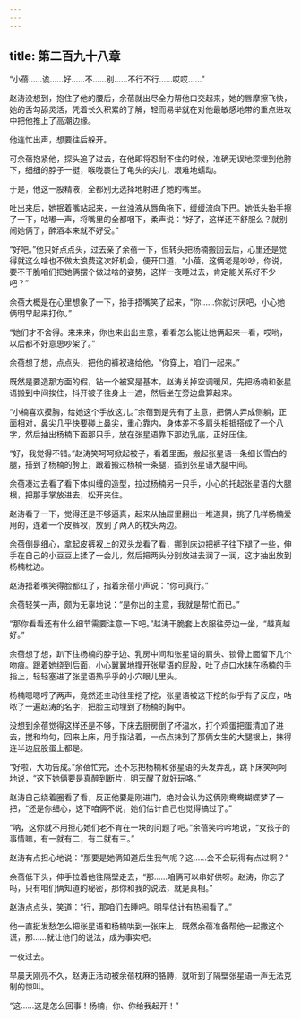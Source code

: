 ```yaml
---
---
---
```

title: 第二百九十八章
---




“小蓓……诶……好……不……别……不行不行……哎哎……”

赵涛没想到，抱住了他的腰后，余蓓就出尽全力帮他口交起来，她的唇摩擦飞快，她的舌勾舔灵活，凭着长久积累的了解，轻而易举就在对他最敏感地带的重点进攻中把他推上了高潮边缘。

他连忙出声，想要往后躲开。

可余蓓抱紧他，探头追了过去，在他即将忍耐不住的时候，准确无误地深埋到他胯下，细细的脖子一挺，喉咙裹住了龟头的尖儿，艰难地蠕动。

于是，他这一股精液，全都别无选择地射进了她的嘴里。

吐出来后，她抿着嘴站起来，一丝浊液从唇角拖下，缓缓流向下巴。她低头抬手擦了一下，咕嘟一声，将嘴里的全都咽下，柔声说：“好了，这样还不舒服么？就别闹她俩了，醉酒本来就不好受。”

“好吧。”他只好点点头，过去亲了余蓓一下，但转头把杨楠搬回去后，心里还是觉得就这么啥也不做太浪费这次好机会，便开口道，“小蓓，这俩老是吵吵，你说，要不干脆咱们把她俩摆个做过啥的姿势，这样一夜睡过去，肯定能关系好不少吧？”

余蓓大概是在心里想象了一下，抬手捂嘴笑了起来，“你……你就讨厌吧，小心她俩明早起来打你。”

“她们才不舍得。来来来，你也来出出主意，看看怎么能让她俩起来一看，哎哟，以后都不好意思吵架了。”

余蓓想了想，点点头，把他的裤衩递给他，“你穿上，咱们一起来。”

既然是要造那方面的假，钻一个被窝是基本，赵涛关掉空调暖风，先把杨楠和张星语搬到中间挨住，抖开被子往身上一遮，然后坐在旁边盘算起来。

“小楠喜欢摸胸，给她这个手放这儿。”余蓓到是先有了主意，把俩人弄成侧躺，正面相对，鼻尖几乎快要碰上鼻尖，重心靠内，身体差不多肩头相抵搭成了一个八字，然后抽出杨楠下面那只手，放在张星语靠下那边乳底，正好压住。

“好，我觉得不错。”赵涛笑呵呵掀起被子，看着里面，搬起张星语一条细长雪白的腿，搭到了杨楠的胯上，跟着搬过杨楠一条腿，插到张星语大腿中间。

余蓓凑过去看了看下体纠缠的造型，拉过杨楠另一只手，小心的托起张星语的大腿根，把那手掌放进去，松开夹住。

赵涛看了一下，觉得还是不够逼真，起来从抽屉里翻出一堆道具，挑了几样杨楠爱用的，连着一个皮裤衩，放到了两人的枕头两边。

余蓓倒是细心，拿起皮裤衩上的双头龙看了看，挪到床边把裤子往下褪了一些，伸手在自己的小豆豆上揉了一会儿，然后把两头分别放进去润了一润，这才抽出放到杨楠枕边。

赵涛捂着嘴笑得脸都红了，指着余蓓小声说：“你可真行。”

余蓓轻笑一声，颇为无辜地说：“是你出的主意，我就是帮忙而已。”

“那你看看还有什么细节需要注意一下吧。”赵涛干脆套上衣服往旁边一坐，“越真越好。”

余蓓想了想，趴下往杨楠的脖子边、乳房中间和张星语的肩头、锁骨上面留下几个吻痕。跟着她绕到后面，小心翼翼地撑开张星语的屁股，吐了点口水抹在杨楠的手指上，轻轻塞进了张星语热乎乎的小穴眼儿里头。

杨楠嗯嗯哼了两声，竟然还主动往里挖了挖，张星语被这下挖的似乎有了反应，咕哝了一遍赵涛的名字，把脸主动埋到了杨楠的胸中。

没想到余蓓觉得这样还是不够，下床去厨房倒了杯温水，打个鸡蛋把蛋清加了进去，搅和均匀，回来上床，用手指沾着，一点点抹到了那俩女生的大腿根上，抹得连半边屁股蛋上都是。

“好啦，大功告成。”余蓓忙完，还不忘把杨楠和张星语的头发弄乱，跳下床笑呵呵地说，“这下她俩要是真醉到断片，明天醒了就好玩咯。”

赵涛自己绕着圈看了看，反正他要是刚进门，绝对会认为这俩刚鸯鸯蝴蝶梦了一把，“还是你细心，这下咱俩不说，她们估计自己也觉得搞过了。”

“呐，这你就不用担心她们老不肯在一块的问题了吧。”余蓓笑吟吟地说，“女孩子的事情嘛，有一就有二，有二就有三。”

赵涛有点担心地说：“那要是她俩知道后生我气呢？这……会不会玩得有点过啊？”

余蓓低下头，伸手拉着他往隔壁走去，“那……咱俩可以串好供呀。赵涛，你忘了吗，只有咱们俩知道的秘密，那你和我的说法，就是真相。”

赵涛点点头，笑道：“行，那咱们去睡吧。明早估计有热闹看了。”

他一直挺发愁怎么把张星语和杨楠哄到一张床上，既然余蓓准备帮他一起撒这个谎，那……就让他们的说法，成为事实吧。

一夜过去。

早晨天刚亮不久，赵涛正活动被余蓓枕麻的胳膊，就听到了隔壁张星语一声无法克制的惊叫。

“这……这是怎么回事！杨楠，你、你给我起开！”